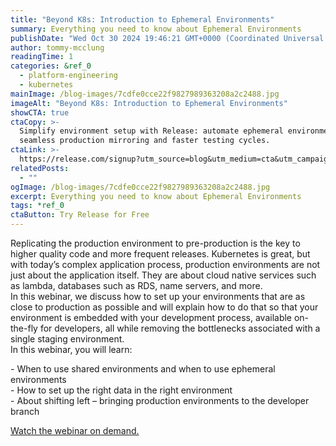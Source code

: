 ```yaml
---
title: "Beyond K8s: Introduction to Ephemeral Environments"
summary: Everything you need to know about Ephemeral Environments
publishDate: "Wed Oct 30 2024 19:46:21 GMT+0000 (Coordinated Universal Time)"
author: tommy-mcclung
readingTime: 1
categories: &ref_0
  - platform-engineering
  - kubernetes
mainImage: /blog-images/7cdfe0cce22f9827989363208a2c2488.jpg
imageAlt: "Beyond K8s: Introduction to Ephemeral Environments"
showCTA: true
ctaCopy: >-
  Simplify environment setup with Release: automate ephemeral environments for
  seamless production mirroring and faster testing cycles.
ctaLink: >-
  https://release.com/signup?utm_source=blog&utm_medium=cta&utm_campaign=blog-cta&utm_content=beyond-k8s-introduction-to-ephemeral-environments
relatedPosts:
  - ""
ogImage: /blog-images/7cdfe0cce22f9827989363208a2c2488.jpg
excerpt: Everything you need to know about Ephemeral Environments
tags: *ref_0
ctaButton: Try Release for Free
---
```


Replicating the production environment to pre-production is the key to higher quality code and more frequent releases. Kubernetes is great, but with today’s complex application process, production environments are not just about the application itself. They are about cloud native services such as lambda, databases such as RDS, name servers, and more.  
In this webinar, we discuss how to set up your environments that are as close to production as possible and will explain how to do that so that your environment is embedded with your development process, available on-the-fly for developers, all while removing the bottlenecks associated with a single staging environment.  
In this webinar, you will learn:

\- When to use shared environments and when to use ephemeral environments  
\- How to set up the right data in the right environment  
\- About shifting left – bringing production environments to the developer branch

[Watch the webinar on demand.](https://www.bigmarker.com/techwell-corporation/Beyond-K8s-Introduction-to-Ephemeral-Environments)

‍
